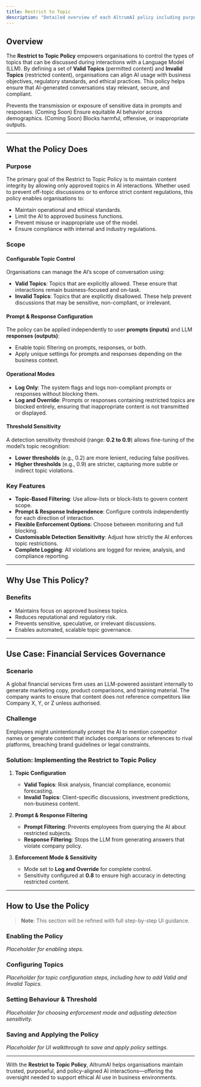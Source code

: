 ```yaml
---
title: Restrict to Topic
description: "Detailed overview of each AltrumAI policy including purpose, features, and usage guidance."
---
```


## Overview

The **Restrict to Topic Policy** empowers organisations to control the types of topics that can be discussed during interactions with a Language Model (LLM). By defining a set of **Valid Topics** (permitted content) and **Invalid Topics** (restricted content), organisations can align AI usage with business objectives, regulatory standards, and ethical practices. This policy helps ensure that AI-generated conversations stay relevant, secure, and compliant.

<CardGroup cols={2}>
  <Card
    title="Data Privacy"
    icon="lock"
    href="#data-privacy-policy"
  >
    Prevents the transmission or exposure of sensitive data in prompts and responses.
  </Card>
  <Card
    title="Bias & Fairness"
    icon="balance-scale"
    href="#bias-and-fairness-policy"
  >
    (Coming Soon) Ensure equitable AI behavior across demographics.
  </Card>
  <Card
    title="Toxic Content"
    icon="radiation"
    href="#toxic-content-policy"
  >
    (Coming Soon) Blocks harmful, offensive, or inappropriate outputs.
  </Card>
</CardGroup>

---

## What the Policy Does

### Purpose

The primary goal of the Restrict to Topic Policy is to maintain content integrity by allowing only approved topics in AI interactions. Whether used to prevent off-topic discussions or to enforce strict content regulations, this policy enables organisations to:

- Maintain operational and ethical standards.
- Limit the AI to approved business functions.
- Prevent misuse or inappropriate use of the model.
- Ensure compliance with internal and industry regulations.

### Scope

#### Configurable Topic Control

Organisations can manage the AI’s scope of conversation using:

- **Valid Topics**: Topics that are explicitly allowed. These ensure that interactions remain business-focused and on-task.
- **Invalid Topics**: Topics that are explicitly disallowed. These help prevent discussions that may be sensitive, non-compliant, or irrelevant.

#### Prompt & Response Configuration

The policy can be applied independently to user **prompts (inputs)** and LLM **responses (outputs)**:

- Enable topic filtering on prompts, responses, or both.
- Apply unique settings for prompts and responses depending on the business context.

#### Operational Modes

- **Log Only**: The system flags and logs non-compliant prompts or responses without blocking them.
- **Log and Override**: Prompts or responses containing restricted topics are blocked entirely, ensuring that inappropriate content is not transmitted or displayed.

#### Threshold Sensitivity

A detection sensitivity threshold (range: **0.2 to 0.9**) allows fine-tuning of the model’s topic recognition:

- **Lower thresholds** (e.g., 0.2) are more lenient, reducing false positives.
- **Higher thresholds** (e.g., 0.9) are stricter, capturing more subtle or indirect topic violations.

### Key Features

- **Topic-Based Filtering**: Use allow-lists or block-lists to govern content scope.
- **Prompt & Response Independence**: Configure controls independently for each direction of interaction.
- **Flexible Enforcement Options**: Choose between monitoring and full blocking.
- **Customisable Detection Sensitivity**: Adjust how strictly the AI enforces topic restrictions.
- **Complete Logging**: All violations are logged for review, analysis, and compliance reporting.

---

## Why Use This Policy?

### Benefits

- Maintains focus on approved business topics.
- Reduces reputational and regulatory risk.
- Prevents sensitive, speculative, or irrelevant discussions.
- Enables automated, scalable topic governance.

---

## Use Case: Financial Services Governance

### Scenario

A global financial services firm uses an LLM-powered assistant internally to generate marketing copy, product comparisons, and training material. The company wants to ensure that content does not reference competitors like Company X, Y, or Z unless authorised.

### Challenge

Employees might unintentionally prompt the AI to mention competitor names or generate content that includes comparisons or references to rival platforms, breaching brand guidelines or legal constraints.

### Solution: Implementing the Restrict to Topic Policy

1. **Topic Configuration**  
   - **Valid Topics**: Risk analysis, financial compliance, economic forecasting.  
   - **Invalid Topics**: Client-specific discussions, investment predictions, non-business content.

2. **Prompt & Response Filtering**  
   - **Prompt Filtering**: Prevents employees from querying the AI about restricted subjects.  
   - **Response Filtering**: Stops the LLM from generating answers that violate company policy.

3. **Enforcement Mode & Sensitivity**  
   - Mode set to **Log and Override** for complete control.  
   - Sensitivity configured at **0.8** to ensure high accuracy in detecting restricted content.

---

## How to Use the Policy

> **Note**: This section will be refined with full step-by-step UI guidance.

### Enabling the Policy

*Placeholder for enabling steps.*

### Configuring Topics

*Placeholder for topic configuration steps, including how to add Valid and Invalid Topics.*

### Setting Behaviour & Threshold

*Placeholder for choosing enforcement mode and adjusting detection sensitivity.*

### Saving and Applying the Policy

*Placeholder for UI walkthrough to save and apply policy settings.*

---

With the **Restrict to Topic Policy**, AltrumAI helps organisations maintain trusted, purposeful, and policy-aligned AI interactions—offering the oversight needed to support ethical AI use in business environments.

